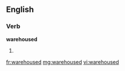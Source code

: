 ==English==

===Verb===
'''warehoused'''

# {{past of|[[warehouse]]}}

[[fr:warehoused]]
[[mg:warehoused]]
[[vi:warehoused]]